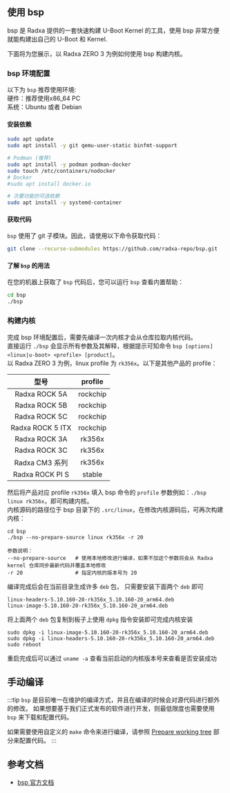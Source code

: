 ## 使用 bsp

bsp 是 Radxa 提供的一套快速构建 U-Boot Kernel 的工具，使用 bsp 非常方便就能构建出自己的 U-Boot 和 Kernel.

下面将为您展示，以 Radxa ZERO 3 为例如何使用 bsp 构建内核。

### bsp 环境配置

以下为 `bsp` 推荐使用环境:  
硬件：推荐使用x86_64 PC  
系统：Ubuntu 或者 Debian

#### 安装依赖

```bash
sudo apt update
sudo apt install -y git qemu-user-static binfmt-support

# Podman (推荐)
sudo apt install -y podman podman-docker
sudo touch /etc/containers/nodocker
# Docker
#sudo apt install docker.io

# 次要功能的可选依赖
sudo apt install -y systemd-container
```

#### 获取代码

`bsp` 使用了 git 子模块。因此，请使用以下命令获取代码：

```bash
git clone --recurse-submodules https://github.com/radxa-repo/bsp.git
```

#### 了解 `bsp` 的用法

在您的机器上获取了 `bsp` 代码后，您可以运行 `bsp` 查看内置帮助：

```bash
cd bsp
./bsp
```

### 构建内核

完成 bsp 环境配置后，需要先编译一次内核才会从仓库拉取内核代码。  
直接运行 `./bsp` 会显示所有参数及其解释，根据提示可知命令 `bsp [options] <linux|u-boot> <profile> [product]`。  
以 Radxa ZERO 3 为例，linux profile 为 `rk356x`。以下是其他产品的 profile：

|       型号       |  profile |
| :--------------: | :------: |
|   Radxa ROCK 5A  | rockchip |
|   Radxa ROCK 5B  | rockchip |
|   Radxa ROCK 5C  | rockchip |
| Radxa ROCK 5 ITX | rockchip |
|   Radxa ROCK 3A  |  rk356x  |
|   Radxa ROCK 3C  |  rk356x  |
|  Radxa CM3 系列  |  rk356x  |
|  Radxa ROCK PI S |  stable  |

然后将产品对应 profile `rk356x` 填入 bsp 命令的 `profile` 参数例如：`./bsp linux rk356x`，即可构建内核。  
内核源码的路径位于 bsp 目录下的 `.src/linux`，在修改内核源码后，可再次构建内核：

```
cd bsp
./bsp --no-prepare-source linux rk356x -r 20

参数说明：
--no-prepare-source   # 使用本地修改进行编译，如果不加这个参数将会从 Radxa kernel 仓库同步最新代码并覆盖本地修改
-r 20                 # 指定内核的版本号为 20
```

编译完成后会在当前目录生成许多 `deb` 包， 只需要安装下面两个 `deb` 即可

```
linux-headers-5.10.160-20-rk356x_5.10.160-20_arm64.deb
linux-image-5.10.160-20-rk356x_5.10.160-20_arm64.deb
```

将上面两个 `deb` 包复制到板子上使用 `dpkg` 指令安装即可完成内核安装

```
sudo dpkg -i linux-image-5.10.160-20-rk356x_5.10.160-20_arm64.deb
sudo dpkg -i linux-headers-5.10.160-20-rk356x_5.10.160-20_arm64.deb
sudo reboot
```

重启完成后可以通过 `uname -a` 查看当前启动的内核版本号来查看是否安装成功

## 手动编译

:::tip
`bsp` 是目前唯一在维护的编译方式，并且在编译的时候会对源代码进行额外的修改。
如果想要基于我们正式发布的软件进行开发，则最低限度也需要使用 `bsp` 来下载和配置代码。

如果需要使用自定义的 `make` 命令来进行编译，请参照 [Prepare working tree](https://radxa-repo.github.io/bsp/dev_flow.html#prepare-working-tree) 部分来配置代码。
:::

## 参考文档

- [bsp 官方文档](https://radxa-repo.github.io/bsp)
